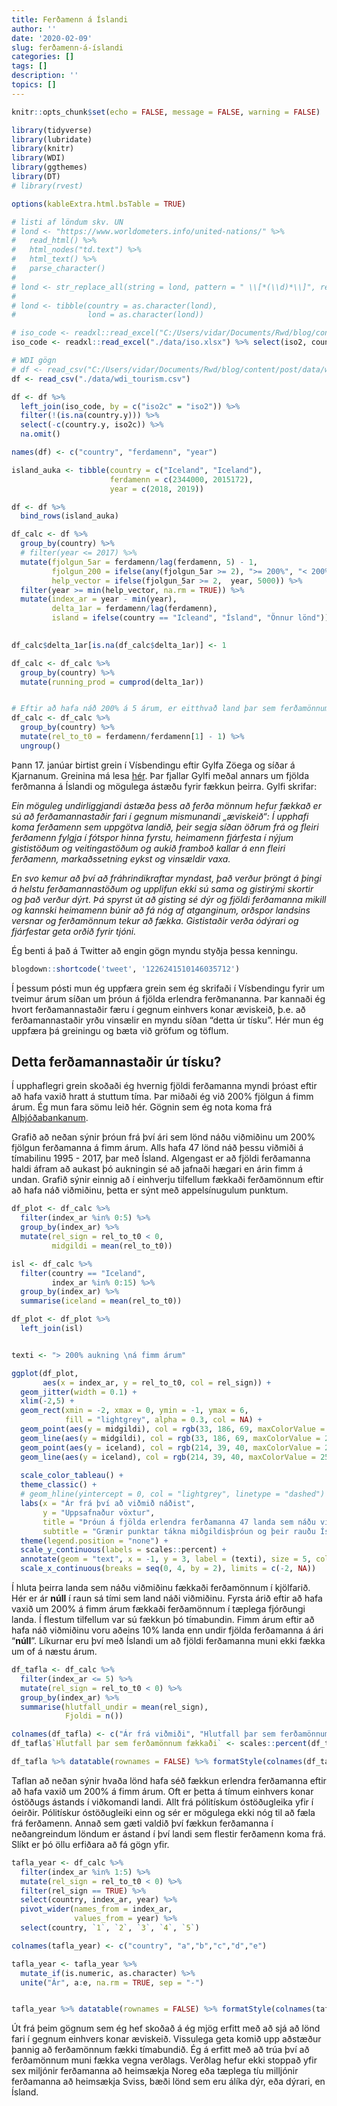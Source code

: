 ```yaml
---
title: Ferðamenn á Íslandi
author: ''
date: '2020-02-09'
slug: ferðamenn-á-íslandi
categories: []
tags: []
description: ''
topics: []
---
```



```r
knitr::opts_chunk$set(echo = FALSE, message = FALSE, warning = FALSE)

library(tidyverse)
library(lubridate)
library(knitr)
library(WDI)
library(ggthemes)
library(DT)
# library(rvest)

options(kableExtra.html.bsTable = TRUE)

```


```r
# listi af löndum skv. UN
# lond <- "https://www.worldometers.info/united-nations/" %>% 
#   read_html() %>% 
#   html_nodes("td.text") %>%
#   html_text() %>% 
#   parse_character()
# 
# lond <- str_replace_all(string = lond, pattern = " \\[*(\\d)*\\]", replacement = "")
# 
# lond <- tibble(country = as.character(lond),
#                lond = as.character(lond))

# iso_code <- readxl::read_excel("C:/Users/vidar/Documents/Rwd/blog/content/post/data/iso.xlsx") %>% select(iso2, country)
iso_code <- readxl::read_excel("./data/iso.xlsx") %>% select(iso2, country)

# WDI gögn
# df <- read_csv("C:/Users/vidar/Documents/Rwd/blog/content/post/data/wdi_tourism.csv")
df <- read_csv("./data/wdi_tourism.csv")

df <- df %>% 
  left_join(iso_code, by = c("iso2c" = "iso2")) %>% 
  filter(!(is.na(country.y))) %>% 
  select(-c(country.y, iso2c)) %>% 
  na.omit()

names(df) <- c("country", "ferdamenn", "year")

island_auka <- tibble(country = c("Iceland", "Iceland"),
                      ferdamenn = c(2344000, 2015172),
                      year = c(2018, 2019))

df <- df %>% 
  bind_rows(island_auka)

```



```r


df_calc <- df %>% 
  group_by(country) %>% 
  # filter(year <= 2017) %>% 
  mutate(fjolgun_5ar = ferdamenn/lag(ferdamenn, 5) - 1,
         fjolgun_200 = ifelse(any(fjolgun_5ar >= 2), ">= 200%", "< 200%"),
         help_vector = ifelse(fjolgun_5ar >= 2,  year, 5000)) %>% 
  filter(year >= min(help_vector, na.rm = TRUE)) %>% 
  mutate(index_ar = year - min(year),
         delta_1ar = ferdamenn/lag(ferdamenn),
         island = ifelse(country == "Icleand", "Ísland", "Önnur lönd"))
  

df_calc$delta_1ar[is.na(df_calc$delta_1ar)] <- 1

df_calc <- df_calc %>% 
  group_by(country) %>% 
  mutate(running_prod = cumprod(delta_1ar))


# Eftir að hafa náð 200% á 5 árum, er eitthvað land þar sem ferðamönnum fækkaði 
df_calc <- df_calc %>% 
  group_by(country) %>% 
  mutate(rel_to_t0 = ferdamenn/ferdamenn[1] - 1) %>% 
  ungroup()

```



Þann 17. janúar birtist grein í Vísbendingu eftir Gylfa Zöega og síðar á Kjarnanum. Greinina má lesa [hér](https://kjarninn.is/skodun/2020-02-08-efnahagslif-i-halaunalandi/). Þar fjallar Gylfi meðal annars um fjölda ferðmanna á Íslandi og mögulega ástæðu fyrir fækkun þeirra. Gylfi skrifar: 

*Ein möguleg undirliggjandi ástæða þess að ferða mönnum hefur fækkað er sú að ferðamannastaðir fari í gegnum mismunandi „æviskeið“: Í upphafi koma ferðamenn sem uppgötva landið, þeir segja síðan öðrum frá og fleiri ferðamenn fylgja í fótspor hinna fyrstu, heimamenn fjárfesta í nýjum gististöðum og veitingastöðum og aukið framboð kallar á enn fleiri ferðamenn, markaðssetning eykst og vinsældir vaxa.* 

*En svo kemur að því að fráhrindikraftar myndast, það verður þröngt á þingi á helstu ferðamannastöðum og upplifun ekki sú sama og gistirými skortir og það verður dýrt. Þá spyrst út að gisting sé dýr og fjöldi ferðamanna mikill og kannski heimamenn búnir að fá nóg af atganginum, orðspor landsins versnar og ferðamönnum tekur að fækka. Gististaðir verða ódýrari og fjárfestar geta orðið fyrir tjóni.*  

Ég benti á það á Twitter að engin gögn myndu styðja þessa kenningu.  
```r
blogdown::shortcode('tweet', '1226241510146035712')
```
  

Í þessum pósti mun ég uppfæra grein sem ég skrifaði í Vísbendingu fyrir um tveimur árum síðan um þróun á fjölda erlendra ferðmananna. Þar kannaði ég hvort ferðamannastaðir færu í gegnum einhvers konar æviskeið, þ.e. að ferðamannastaðir yrðu vinsælir en myndu síðan "detta úr tísku". Hér mun ég uppfæra þá greiningu og bæta við gröfum og töflum.  


## Detta ferðamannastaðir úr tísku?
Í upphaflegri grein skoðaði ég hvernig fjöldi ferðamanna myndi þróast eftir að hafa vaxið hratt á stuttum tíma. Þar miðaði ég við 200% fjölgun á fimm árum. Ég mun fara sömu leið hér. Gögnin sem ég nota koma frá [Alþjóðabankanum](https://data.worldbank.org/indicator/ST.INT.ARVL).  

Grafið að neðan sýnir þróun frá því ári sem lönd náðu viðmiðinu um 200% fjölgun ferðamanna á fimm árum. Alls hafa 47 lönd náð þessu viðmiði á tímabilinu 1995 - 2017, þar með Ísland. Algengast er að fjöldi ferðamanna haldi áfram að aukast þó aukningin sé að jafnaði hægari en árin fimm á undan. Grafið sýnir einnig að í einhverju tilfellum fækkaði ferðamönnum eftir að hafa náð viðmiðinu, þetta er sýnt með appelsínugulum punktum.  


```r

df_plot <- df_calc %>% 
  filter(index_ar %in% 0:5) %>% 
  group_by(index_ar) %>% 
  mutate(rel_sign = rel_to_t0 < 0,
         midgildi = mean(rel_to_t0))

isl <- df_calc %>% 
  filter(country == "Iceland",
         index_ar %in% 0:15) %>% 
  group_by(index_ar) %>% 
  summarise(iceland = mean(rel_to_t0))

df_plot <- df_plot %>% 
  left_join(isl)


texti <- "> 200% aukning \ná fimm árum"

ggplot(df_plot,
       aes(x = index_ar, y = rel_to_t0, col = rel_sign)) +
  geom_jitter(width = 0.1) +
  xlim(-2,5) + 
  geom_rect(xmin = -2, xmax = 0, ymin = -1, ymax = 6, 
            fill = "lightgrey", alpha = 0.3, col = NA) + 
  geom_point(aes(y = midgildi), col = rgb(33, 186, 69, maxColorValue = 255), size = 4) + 
  geom_line(aes(y = midgildi), col = rgb(33, 186, 69, maxColorValue = 255), linetype = "dashed") + 
  geom_point(aes(y = iceland), col = rgb(214, 39, 40, maxColorValue = 255), size = 4) + 
  geom_line(aes(y = iceland), col = rgb(214, 39, 40, maxColorValue = 255), linetype = "dashed") + 
  
  scale_color_tableau() +
  theme_classic() +
  # geom_hline(yintercept = 0, col = "lightgrey", linetype = "dashed") +
  labs(x = "Ár frá því að viðmið náðist",
       y = "Uppsafnaður vöxtur",
       title = "Þróun á fjölda erlendra ferðamanna 47 landa sem náðu viðmiðinu",
       subtitle = "Grænir punktar tákna miðgildisþróun og þeir rauðu Ísland") +
  theme(legend.position = "none") +
  scale_y_continuous(labels = scales::percent) +
  annotate(geom = "text", x = -1, y = 3, label = (texti), size = 5, col = "darkblue") +
  scale_x_continuous(breaks = seq(0, 4, by = 2), limits = c(-2, NA))


```


Í hluta þeirra landa sem náðu viðmiðinu fækkaði ferðamönnum í kjölfarið. Hér er ár **núll** í raun sá tími sem land náði viðmiðinu. Fyrsta árið eftir að hafa vaxið um 200% á fimm árum fækkaði ferðamönnum í tæplega fjórðungi landa. Í flestum tilfellum var sú fækkun þó tímabundin. Fimm árum eftir að hafa náð viðmiðinu voru aðeins 10% landa enn undir fjölda ferðamanna á ári "**núll**". Líkurnar eru því með Íslandi um að fjöldi ferðamanna muni ekki fækka um of á næstu árum.  


```r
df_tafla <- df_calc %>% 
  filter(index_ar <= 5) %>% 
  mutate(rel_sign = rel_to_t0 < 0) %>% 
  group_by(index_ar) %>% 
  summarise(hlutfall_undir = mean(rel_sign),
            Fjoldi = n())

colnames(df_tafla) <- c("Ár frá viðmiði", "Hlutfall þar sem ferðamönnum fækkaði", "Fjöldi landa")
df_tafla$`Hlutfall þar sem ferðamönnum fækkaði` <- scales::percent(df_tafla$`Hlutfall þar sem ferðamönnum fækkaði`, 0.01)

df_tafla %>% datatable(rownames = FALSE) %>% formatStyle(colnames(df_tafla), `text-align` = 'center')

```

Taflan að neðan sýnir hvaða lönd hafa séð fækkun erlendra ferðamanna eftir að hafa vaxið um 200% á fimm árum. Oft er þetta á tímum einhvers konar óstöðugs ástands í viðkomandi landi. Allt frá pólitískum óstöðugleika yfir í óeirðir. Pólitískur óstöðugleiki einn og sér er mögulega ekki nóg til að fæla frá ferðamenn. Annað sem gæti valdið því fækkun ferðamanna í neðangreindum löndum er ástand í því landi sem flestir ferðamenn koma frá. Slíkt er þó öllu erfiðara að fá gögn yfir. 

```r

tafla_year <- df_calc %>%
  filter(index_ar %in% 1:5) %>% 
  mutate(rel_sign = rel_to_t0 < 0) %>% 
  filter(rel_sign == TRUE) %>% 
  select(country, index_ar, year) %>% 
  pivot_wider(names_from = index_ar,
              values_from = year) %>% 
  select(country, `1`, `2`, `3`, `4`, `5`)

colnames(tafla_year) <- c("country", "a","b","c","d","e")

tafla_year <- tafla_year %>% 
  mutate_if(is.numeric, as.character) %>% 
  unite("Ár", a:e, na.rm = TRUE, sep = "-")


tafla_year %>% datatable(rownames = FALSE) %>% formatStyle(colnames(tafla_year), `text-align` = 'center')

```


Út frá þeim gögnum sem ég hef skoðað á ég mjög erfitt með að sjá að lönd fari í gegnum einhvers konar æviskeið. Vissulega geta komið upp aðstæður þannig að ferðamönnum fækki tímabundið. Ég á erfitt með að trúa því að ferðamönnum muni fækka vegna verðlags. Verðlag hefur ekki stoppað yfir sex miljónir ferðamanna að heimsækja Noreg eða tæplega tíu milljónir ferðamanna að heimsækja Sviss, bæði lönd sem eru álíka dýr, eða dýrari, en Ísland.  